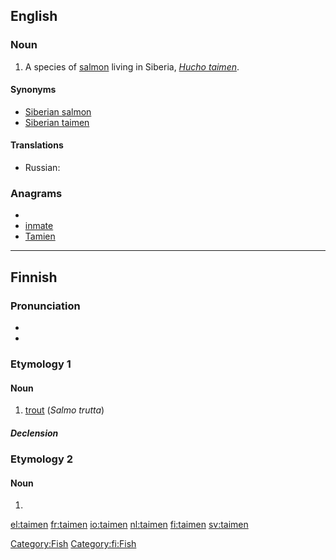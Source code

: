==English==
{{wikipedia|Hucho taimen}}

===Noun===
{{en-noun}}

# A species of [[salmon]] living in Siberia, ''[[Hucho taimen]]''.

====Synonyms====
* [[Siberian salmon]]
* [[Siberian taimen]]

====Translations====
{{trans-top|''Hucho taimen''}}
* Russian: {{t|ru|таймень|m|tr=tajm'én'|sc=Cyrl}}
{{trans-mid}}
{{trans-bottom}}

===Anagrams===
* {{alphagram|aeimnt}}
* [[inmate#English|inmate]]
* [[Tamien#English|Tamien]]

[[Category:Fish]]

----

==Finnish==

===Pronunciation===
* {{IPA|lang=fi|[ˈt̪ɑime̞n]}}
* {{hyphenation|tai|men}}

===Etymology 1===
{{rfe|lang=fi}}
{{wikipedia|lang=fi}}

====Noun====
{{infl|fi|noun}}

# [[trout]] (''Salmo trutta'')

=====Declension=====
{{fi-decl-ahven|taimen}}

===Etymology 2===

====Noun====
{{infl|fi|noun form}}

# {{fi-form of|type=noun|case=genitive|pl=singular|taimi}}

[[Category:fi:Fish]]

[[el:taimen]]
[[fr:taimen]]
[[io:taimen]]
[[nl:taimen]]
[[fi:taimen]]
[[sv:taimen]]